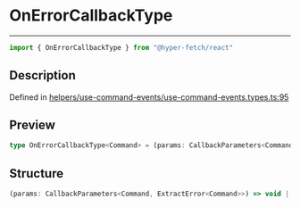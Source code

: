 

# OnErrorCallbackType

<div class="api-docs__separator" data-reactroot="">

---

</div><div class="api-docs__import" data-reactroot="">

```ts
import { OnErrorCallbackType } from "@hyper-fetch/react"
```

</div><div class="api-docs__section">

## Description

</div><div class="api-docs__description"><span class="api-docs__do-not-parse">



</span></div><p class="api-docs__definition">

Defined in [helpers/use-command-events/use-command-events.types.ts:95](https://github.com/BetterTyped/hyper-fetch/blob/993719ed/packages/react/src/helpers/use-command-events/use-command-events.types.ts#L95)

</p><div class="api-docs__section">

## Preview

</div><div class="api-docs__preview type single">

```ts
type OnErrorCallbackType<Command> = (params: CallbackParameters<Command, ExtractError<Command>>) => void | Promise<void>;
```

</div><div class="api-docs__section">

## Structure

</div><div class="api-docs__returns">

```ts
(params: CallbackParameters<Command, ExtractError<Command>>) => void | Promise<void>
```

</div>